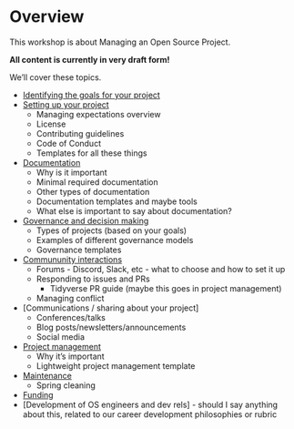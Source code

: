 # Overview {.unnumbered}

This workshop is about Managing an Open Source Project. 

**All content is currently in very draft form!**

We'll cover these topics. 

* [Identifying the goals for your project](project-goals.html) 
* [Setting up your project](project-setup.html)
  * Managing expectations overview
  * License
  * Contributing guidelines
  * Code of Conduct
  * Templates for all these things
* [Documentation](documentation.html)
  * Why is it important
  * Minimal required documentation
  * Other types of documentation
  * Documentation templates and maybe tools
  * What else is important to say about documentation?
* [Governance and decision making](governance.html)
  * Types of projects (based on your goals)
  * Examples of different governance models
  * Governance templates
* [Commununity interactions](community-interactions.html)
  * Forums - Discord, Slack, etc - what to choose and how to set it up
  * Responding to issues and PRs 
    * Tidyverse PR guide (maybe this goes in project management)
  * Managing conflict
* [Communications / sharing about your project]
  * Conferences/talks 
  * Blog posts/newsletters/announcements
  * Social media
* [Project management](project-management.html)
  * Why it's important
  * Lightweight project management template
* [Maintenance](maintenance.html)
  * Spring cleaning
* [Funding](funding.html)
* [Development of OS engineers and dev rels] - should I say anything about this, related to our career development philosophies or rubric

